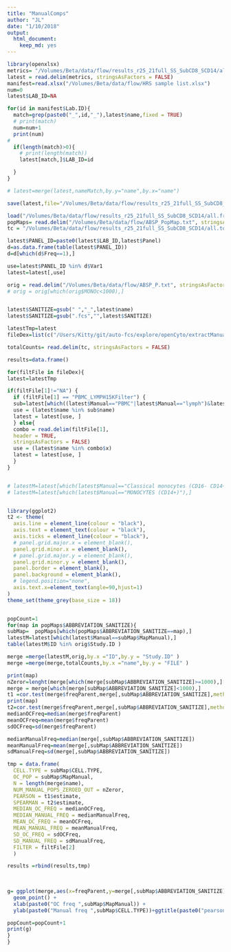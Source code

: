 ```yaml
---
title: "ManualComps"
author: "JL"
date: "1/10/2018"
output: 
  html_document: 
    keep_md: yes
---
```

```r
library(openxlsx)
metrics= "/Volumes/Beta/data/flow/results_r25_21full_SS_SubCD8_SCD14/all.freq.metrics.txt"
latest = read.delim(metrics, stringsAsFactors = FALSE)
manifest=read.xlsx("/Volumes/Beta/data/flow/HRS sample list.xlsx")
num=0
latest$LAB_ID=NA

for(id in manifest$Lab.ID){
  match=grep(paste0("_",id,"_"),latest$name,fixed = TRUE)
  # print(match)
  num=num+1
  print(num)
# 
  if(length(match)>0){
    # print(length(match))
    latest[match,]$LAB_ID=id

  }
}

# latest=merge(latest,nameMatch,by.y="name",by.x="name")

save(latest,file="/Volumes/Beta/data/flow/results_r25_21full_SS_SubCD8_SCD14/all.freq.metrics.RData")

```


```r
load("/Volumes/Beta/data/flow/results_r25_21full_SS_SubCD8_SCD14/all.freq.metrics.RData")
popMaps= read.delim("/Volumes/Beta/data/flow/ABSP_PopMap.txt", stringsAsFactors = FALSE)
tc = "/Volumes/Beta/data/flow/results_r25_21full_SS_SubCD8_SCD14/all.totalCellCounts.metrics.txt"

latest$PANEL_ID=paste0(latest$LAB_ID,latest$Panel)
d=as.data.frame(table(latest$PANEL_ID))
d=d[which(d$Freq==1),]

use=latest$PANEL_ID %in% d$Var1
latest=latest[,use]

orig = read.delim("/Volumes/Beta/data/flow/ABSP_P.txt", stringsAsFactors = FALSE)
# orig = orig[which(orig$MONOc<1000),]


latest$SANITIZE=gsub(" ","_",latest$name)
latest$SANITIZE=gsub(".fcs","",latest$SANITIZE)

latestTmp=latest
fileDex=list(c("/Users/Kitty/git/auto-fcs/explore/openCyto/extractManualComp/manualUse.100.txt","100 randomly selected P1-P2 matched samples without abnormal/bad/manual annotatons"),c("/Users/Kitty/git/auto-fcs/explore/openCyto/extractManualComp/manualUse.txt","All manual samples  without abnormal/bad/manual annotatons"),c("PBMC_LYMPH15KFilter","Samples with less than 15K lymph or 15K PBMC (in OC) are excluded"),c("NA","All manual samples"))

totalCounts= read.delim(tc, stringsAsFactors = FALSE)

results=data.frame()

for(filtFile in fileDex){
latest=latestTmp

if(filtFile[1]!="NA") {
  if (filtFile[1] == "PBMC_LYMPH15KFilter") {
  sub=latest[which((latest$Manual=="PBMC"|latest$Manual=="lymph")&latest$Count>=15000),]
  use = (latest$name %in% sub$name)
  latest = latest[use, ]
  } else{
  combo = read.delim(filtFile[1],
  header = TRUE,
  stringsAsFactors = FALSE)
  use = (latest$name %in% combo$x)
  latest = latest[use, ]
  }
}


# latestM=latest[which(latest$Manual=="Classical monocytes (CD16- CD14+)"),]
# latestM=latest[which(latest$Manual=="MONOCYTES (CD14+)"),]


library(ggplot2)
t2 <- theme(
  axis.line = element_line(colour = "black"),
  axis.text = element_text(colour = "black"),
  axis.ticks = element_line(colour = "black"),
  # panel.grid.major.x = element_blank(),
  panel.grid.minor.x = element_blank(),
  # panel.grid.major.y = element_blank(),
  panel.grid.minor.y = element_blank(),
  panel.border = element_blank(),
  panel.background = element_blank(),
  # legend.position="none",
  axis.text.x=element_text(angle=90,hjust=1)
)
theme_set(theme_grey(base_size = 18)) 


popCount=1
for(map in popMaps$ABBREVIATION_SANITIZE){
subMap=  popMaps[which(popMaps$ABBREVIATION_SANITIZE==map),]
latestM=latest[which(latest$Manual==subMap$MapManual),]
table(latestM$ID %in% orig$Study.ID )

merge =merge(latestM,orig,by.x ="ID",by.y = "Study.ID" )
merge =merge(merge,totalCounts,by.x ="name",by.y = "FILE" )

print(map)
nZeror=lenght(merge[which(merge[subMap$ABBREVIATION_SANITIZE]>=1000),][subMap$ABBREVIATION_SANITIZE])
merge = merge[which(merge[subMap$ABBREVIATION_SANITIZE]<1000),]
t1 =cor.test(merge$freqParent,merge[,subMap$ABBREVIATION_SANITIZE],method = "pearson")
print(map)
t2=cor.test(merge$freqParent,merge[,subMap$ABBREVIATION_SANITIZE],method = "spearman")
medianOCFreq=median(merge$freqParent)
meanOCFreq=mean(merge$freqParent)
sdOCFreq=sd(merge$freqParent)

medianManualFreq=median(merge[,subMap$ABBREVIATION_SANITIZE])
meanManualFreq=mean(merge[,subMap$ABBREVIATION_SANITIZE])
sdManualFreq=sd(merge[,subMap$ABBREVIATION_SANITIZE])

tmp = data.frame(
  CELL.TYPE = subMap$CELL.TYPE,
  OC_POP = subMap$MapManual,
  N = length(merge$name),
  NUM_MANUAL_POPS_ZEROED_OUT = nZeror,
  PEARSON = t1$estimate,
  SPEARMAN = t2$estimate,
  MEDIAN_OC_FREQ = medianOCFreq,
  MEDIAN_MANUAL_FREQ = medianManualFreq,
  MEAN_OC_FREQ = meanOCFreq,
  MEAN_MANUAL_FREQ = meanManualFreq,
  SD_OC_FREQ = sdOCFreq,
  SD_MANUAL_FREQ = sdManualFreq,
  FILTER = filtFile[2]
  )

results =rbind(results,tmp)
  

  
g= ggplot(merge,aes(x=freqParent,y=merge[,subMap$ABBREVIATION_SANITIZE])) +
  geom_point() +
  xlab(paste0("OC freq ",subMap$MapManual)) +
  ylab(paste0("Manual freq ",subMap$CELL.TYPE))+ggtitle(paste0("pearson = ",t1$estimate, "\n spearman = ", t2$estimate, "\nn=",length(merge$name),", Population Number =",popCount ))

popCount=popCount+1
print(g)
}
}



```
